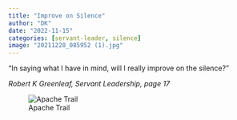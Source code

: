 ```yaml
---
title: "Improve on Silence"
author: "DK"
date: "2022-11-15"
categories: [servant-leader, silence]
image: "20211228_085952 (1).jpg"
---
```


"In saying what I have in mind, will I really improve on the silence?"

*Robert K Greenleaf, Servant Leadership, page 17*

![Apache Trail](20211228_085952 (1).jpg)
